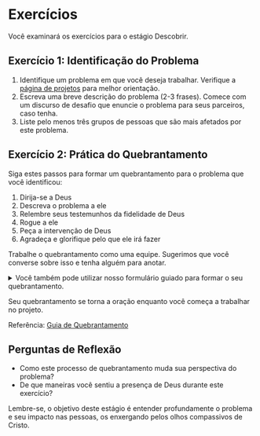 # Exercícios

Você examinará os exercícios para o estágio Descobrir.

## Exercício 1: Identificação do Problema

1. Identifique um problema em que você deseja trabalhar. Verifique a 
[página de projetos](/prepare/projects) para melhor orientação.
2. Escreva uma breve descrição do problema (2-3 frases). Comece com um discurso 
de desafio que enuncie o problema para seus parceiros, caso tenha.
3. Liste pelo menos três grupos de pessoas que são mais afetados por este problema.

## Exercício 2: Prática do Quebrantamento

Siga estes passos para formar um quebrantamento para o problema que você identificou:

1. Dirija-se a Deus
2. Descreva o problema a ele
3. Relembre seus testemunhos da fidelidade de Deus
4. Rogue a ele
5. Peça a intervenção de Deus
6. Agradeça e glorifique pelo que ele irá fazer

Trabalhe o quebrantamento como uma equipe. Sugerimos que você converse sobre isso e tenha
alguém para anotar.

<details>
  <summary>Você também pode utilizar nosso formulário guiado para formar o seu quebrantamento.</summary>

Este formulário te conduz pelos passos do Quebrantamento.

<iframe
  src="https://docs.google.com/forms/d/e/1FAIpQLScD4fC-q6MehhlJGR3KwZwIgC3JWsn_ggRRpd9GM3zvYgzIBg/viewform?embedded=true"
  width="640"
  height="480"
  frameborder="0"
  marginheight="0"
  marginwidth="0"
>
  Carregando…
</iframe>

<details>
  <summary>(Opcional) Copie e personalize o formulário Google</summary>

Faça isso se quiser customizar e salvar os resultados em seu Google Drive.

1. **Copie o Formulário:**
   - Abra o [modelo do Formulário Google](https://docs.google.com/forms/d/1RzNEWu0LICqH6CsLB7dHvXAMINLQJpCgtJNZhj4yT5k/copy).
   - Clique em "Fazer uma cópia."

2. **Personalize o Roteiro:**
   - Abra o Formulário Google copiado.
   - Acesse o menu kebab (o ícone de três pontos verticais no canto direito superior) e
   clique em `Apps Script`.
   - Substitua `YOUR_FOLDER_ID` na função `createPDF` pelo seu próprio ID de diretório do 
   Google Drive.

3. **Execute a Função `createTrigger`:**
   - Selecione a função `createTrigger` do menu dropdown e clique no botão de executar 
   (ícone de "play").

4. **Autorize o Roteiro:**
   - Você verá uma caixa de diálogo que dirá "Authorização obrigatória." 
   Clique em "Revisar permissões."
   - Você verá um aviso que diz "O Google não verificou este app."
   - Clique em "Avançado."
   - Clique em "Acessar [nome de seu projeto] (não seguro)."
   - Marque as opções e clique em "Continuar" para fornecer as permissões necessárias.

5. **Teste o Formulário:**
   - Envie uma resposta para o formulário para garantir que o PDF foi gerado e salvo em
   seu diretório específico do Google Drive.

</details>

</details>

Seu quebrantamento se torna a oração enquanto você começa a trabalhar no projeto.

Referência: [Guia de Quebrantamento](https://drive.google.com/file/d/1CaJWaT1hLZafko-QmEKCZqTIGjPVnkbp/view?usp=sharing)

## Perguntas de Reflexão

- Como este processo de quebrantamento muda sua perspectiva do problema?
- De que maneiras você sentiu a presença de Deus durante este exercício?

Lembre-se, o objetivo deste estágio é entender profundamente o problema e seu impacto nas
pessoas, os enxergando pelos olhos compassivos de Cristo.